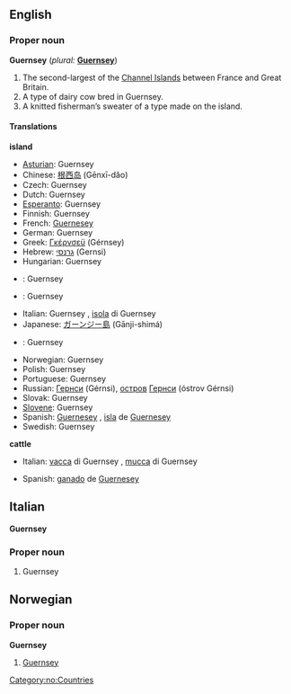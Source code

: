 ==English==
{{wikipedia}}
===Proper noun===
'''Guernsey''' (''plural:'' '''[[Guernsey]]''')

#The second-largest of the [[Channel Islands]] between France and Great Britain.
#A type of dairy cow bred in Guernsey.
#A knitted fisherman’s sweater of a type made on the island.

====Translations====
'''island'''
{{top}}
*[[Asturian]]: Guernsey
*Chinese: [[根西岛]] (Gēnxī-dǎo)
*Czech: Guernsey
*Dutch: Guernsey
*[[Esperanto]]: Guernsey
*Finnish: Guernsey
*French: [[Guernesey]]
*German: Guernsey
*Greek: [[Γκέρνσεϋ]] (Gérnsey)
*Hebrew: [[גרנסי]] (Gernsi)
*Hungarian: Guernsey
*{{id}}: Guernsey
*{{is}}: Guernsey
{{mid}}
*Italian: Guernsey {{f}}, [[isola]] di Guernsey {{f}}
*Japanese: [[ガーンジー島]] (Gānji-shimá)
*{{li}}: Guernsey
*Norwegian: Guernsey
*Polish: Guernsey
*Portuguese: Guernsey
*Russian: [[Гернси]] (Gérnsi), [[остров]] [[Гернси]] (óstrov Gérnsi) {{m}}
*Slovak: Guernsey
*[[Slovene]]: Guernsey
*Spanish: [[Guernesey]] {{f}}, [[isla]] de [[Guernesey]] {{f}}
*Swedish: Guernsey
{{bottom}}

'''cattle'''
{{top}}
*Italian: [[vacca]] di Guernsey {{f}}, [[mucca]] di Guernsey {{f}}
{{mid}}
*Spanish: [[ganado]] de [[Guernesey]] {{m}}
{{bottom}}

==Italian==
'''Guernsey'''

===Proper noun===

#Guernsey

==Norwegian==
===Proper noun===
[[Category:no:Countries]]
'''Guernsey'''
#[[#English|Guernsey]]